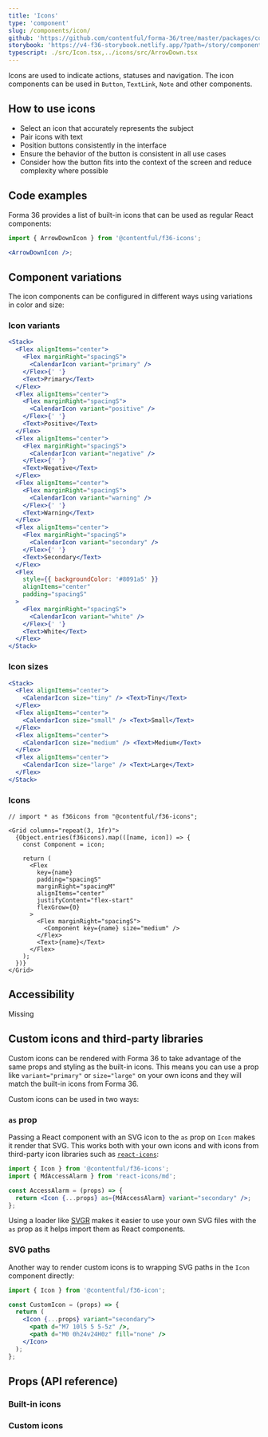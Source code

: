 ```yaml
---
title: 'Icons'
type: 'component'
slug: /components/icon/
github: 'https://github.com/contentful/forma-36/tree/master/packages/components/icon'
storybook: 'https://v4-f36-storybook.netlify.app/?path=/story/components-icon--default'
typescript: ./src/Icon.tsx,../icons/src/ArrowDown.tsx
---
```



Icons are used to indicate actions, statuses and navigation. The icon components can be used in `Button`, `TextLink`, `Note` and other components.

## How to use icons

- Select an icon that accurately represents the subject
- Pair icons with text
- Position buttons consistently in the interface
- Ensure the behavior of the button is consistent in all use cases
- Consider how the button fits into the context of the screen and reduce complexity where possible

## Code examples

Forma 36 provides a list of built-in icons that can be used as regular React components:

```jsx static=true
import { ArrowDownIcon } from '@contentful/f36-icons';

<ArrowDownIcon />;
```

## Component variations

The icon components can be configured in different ways using variations in color and size:

### Icon variants

```jsx
<Stack>
  <Flex alignItems="center">
    <Flex marginRight="spacingS">
      <CalendarIcon variant="primary" />
    </Flex>{' '}
    <Text>Primary</Text>
  </Flex>
  <Flex alignItems="center">
    <Flex marginRight="spacingS">
      <CalendarIcon variant="positive" />
    </Flex>{' '}
    <Text>Positive</Text>
  </Flex>
  <Flex alignItems="center">
    <Flex marginRight="spacingS">
      <CalendarIcon variant="negative" />
    </Flex>{' '}
    <Text>Negative</Text>
  </Flex>
  <Flex alignItems="center">
    <Flex marginRight="spacingS">
      <CalendarIcon variant="warning" />
    </Flex>{' '}
    <Text>Warning</Text>
  </Flex>
  <Flex alignItems="center">
    <Flex marginRight="spacingS">
      <CalendarIcon variant="secondary" />
    </Flex>{' '}
    <Text>Secondary</Text>
  </Flex>
  <Flex
    style={{ backgroundColor: '#8091a5' }}
    alignItems="center"
    padding="spacingS"
  >
    <Flex marginRight="spacingS">
      <CalendarIcon variant="white" />
    </Flex>{' '}
    <Text>White</Text>
  </Flex>
</Stack>
```

### Icon sizes

```jsx
<Stack>
  <Flex alignItems="center">
    <CalendarIcon size="tiny" /> <Text>Tiny</Text>
  </Flex>
  <Flex alignItems="center">
    <CalendarIcon size="small" /> <Text>Small</Text>
  </Flex>
  <Flex alignItems="center">
    <CalendarIcon size="medium" /> <Text>Medium</Text>
  </Flex>
  <Flex alignItems="center">
    <CalendarIcon size="large" /> <Text>Large</Text>
  </Flex>
</Stack>
```

### Icons

```tsx
// import * as f36icons from "@contentful/f36-icons";

<Grid columns="repeat(3, 1fr)">
  {Object.entries(f36icons).map(([name, icon]) => {
    const Component = icon;

    return (
      <Flex
        key={name}
        padding="spacingS"
        marginRight="spacingM"
        alignItems="center"
        justifyContent="flex-start"
        flexGrow={0}
      >
        <Flex marginRight="spacingS">
          <Component key={name} size="medium" />
        </Flex>
        <Text>{name}</Text>
      </Flex>
    );
  })}
</Grid>
```

## Accessibility

Missing

## Custom icons and third-party libraries

Custom icons can be rendered with Forma 36 to take advantage of the same props and styling as the built-in icons. This means you can use a prop like `variant="primary"` or `size="large"` on your own icons and they will match the built-in icons from Forma 36.

Custom icons can be used in two ways:

### `as` prop

Passing a React component with an SVG icon to the `as` prop on `Icon` makes it render that SVG. This works both with your own icons and with icons from third-party icon libraries such as [`react-icons`](https://react-icons.github.io/react-icons):

```jsx static=true
import { Icon } from '@contentful/f36-icons';
import { MdAccessAlarm } from 'react-icons/md';

const AccessAlarm = (props) => {
  return <Icon {...props} as={MdAccessAlarm} variant="secondary" />;
};
```

Using a loader like [SVGR](https://react-svgr.com/) makes it easier to use your own SVG files with the `as` prop as it helps import them as React components.

### SVG paths

Another way to render custom icons is to wrapping SVG paths in the `Icon` component directly:

```jsx static=true
import { Icon } from '@contentful/f36-icon';

const CustomIcon = (props) => {
  return (
    <Icon {...props} variant="secondary">
      <path d="M7 10l5 5 5-5z" />,
      <path d="M0 0h24v24H0z" fill="none" />
    </Icon>
  );
};
```

## Props (API reference)

### Built-in icons

<PropsTable of="ArrowDownIcon" />

### Custom icons

<PropsTable of="Icon" />
